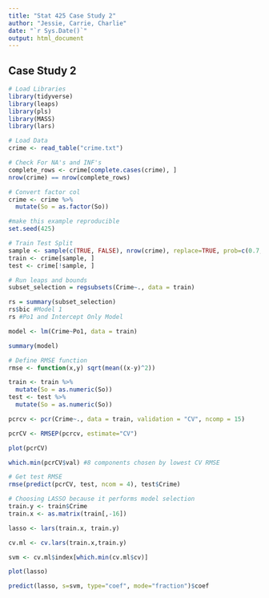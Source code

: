 ```yaml
---
title: "Stat 425 Case Study 2"
author: "Jessie, Carrie, Charlie"
date: "`r Sys.Date()`"
output: html_document
---
```


## Case Study 2

```r
# Load Libraries
library(tidyverse)
library(leaps)
library(pls)
library(MASS)
library(lars)

# Load Data
crime <- read_table("crime.txt")

# Check For NA's and INF's
complete_rows <- crime[complete.cases(crime), ]
nrow(crime) == nrow(complete_rows)

# Convert factor col
crime <- crime %>%
  mutate(So = as.factor(So))

#make this example reproducible
set.seed(425)

# Train Test Split
sample <- sample(c(TRUE, FALSE), nrow(crime), replace=TRUE, prob=c(0.7, 0.3))
train <- crime[sample, ]
test <- crime[!sample, ]
```

```r
# Run leaps and bounds
subset_selection = regsubsets(Crime~., data = train)

rs = summary(subset_selection)
rs$bic #Model 1
rs #Po1 and Intercept Only Model

model <- lm(Crime~Po1, data = train)

summary(model)

# Define RMSE function
rmse <- function(x,y) sqrt(mean((x-y)^2))


```

```r
train <- train %>%
  mutate(So = as.numeric(So))
test <- test %>%
  mutate(So = as.numeric(So))

pcrcv <- pcr(Crime~., data = train, validation = "CV", ncomp = 15)

pcrCV <- RMSEP(pcrcv, estimate="CV")

plot(pcrCV)

which.min(pcrCV$val) #8 components chosen by lowest CV RMSE

# Get test RMSE
rmse(predict(pcrCV, test, ncom = 4), test$Crime) 
```

```r
# Choosing LASSO because it performs model selection
train.y <- train$Crime
train.x <- as.matrix(train[,-16])

lasso <- lars(train.x, train.y)

cv.ml <- cv.lars(train.x,train.y)

svm <- cv.ml$index[which.min(cv.ml$cv)]

plot(lasso)

predict(lasso, s=svm, type="coef", mode="fraction")$coef
```